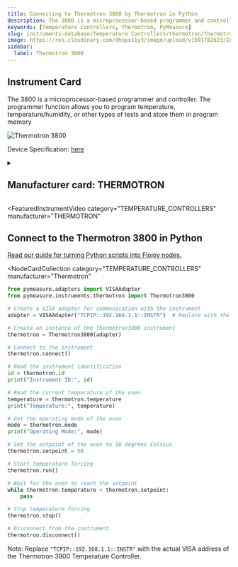 ```yaml
---
title: Connecting to Thermotron 3800 by Thermotron in Python
description: The 3800 is a microprocessor-based programmer and controller. The programmer function allows you to program temperature, temperature/humidity, or other types of tests and store them in program memory
keywords: [Temperature Controllers, Thermotron, PyMeasure]
slug: instruments-database/Temperature Controllers/thermotron/thermotron-3800
image: https://res.cloudinary.com/dhopxs1y3/image/upload/v1691782623/Instruments/Temperature%20Controllers/Thermotron-3800/Thermotron-3800.jpg
sidebar:
  label: Thermotron 3800
---
```



## Instrument Card

The 3800 is a microprocessor-based programmer and controller. The programmer function allows you to program temperature, temperature/humidity, or other types of tests and store them in program memory

![Thermotron 3800](https://res.cloudinary.com/dhopxs1y3/image/upload/v1691782623/Instruments/Temperature%20Controllers/Thermotron-3800/Thermotron-3800.jpg)

Device Specification: [here](https://thermotron.com/pdf/_service/software-updates/3800-manual.pdf)

<details style={{ marginTop: "15px"}}>
<summary><h2 style={{display:'inline'}}>Manufacturer card: THERMOTRON</h2></summary>

![THERMOTRON](https://res.cloudinary.com/dhopxs1y3/image/upload/v1692806140/Instruments/Vendor%20Logos/Thermotron.png)

**Thermotron** is a worldwide temperature chamber, humidity chamber, and vibration testing equipment manufacturer. View our testing equipment today!

- Headquarters: USA
- Yearly Revenue (millions, USD): 89
- Vendor Website: [here](https://thermotron.com/)

</details>


<FeaturedInstrumentVideo
  category="TEMPERATURE_CONTROLLERS"
  manufacturer="THERMOTRON"
></FeaturedInstrumentVideo>

## Connect to the Thermotron 3800 in Python

[Read our guide for turning Python scripts into Flojoy nodes.](https://docs.flojoy.ai/contribution/blocks/custom-flojoy-block/)


<Tabs>
<TabItem value="Flojoy" label="Flojoy" className="flojoy-instrument-tabs">

<NodeCardCollection
  category="TEMPERATURE_CONTROLLERS"
  manufacturer="Thermotron"
></NodeCardCollection>

</TabItem>
<TabItem value="PyMeasure" label="PyMeasure">

```python
from pymeasure.adapters import VISAAdapter
from pymeasure.instruments.thermotron import Thermotron3800

# Create a VISA adapter for communication with the instrument
adapter = VISAAdapter("TCPIP::192.168.1.1::INSTR")  # Replace with the actual IP address of the instrument

# Create an instance of the Thermotron3800 instrument
thermotron = Thermotron3800(adapter)

# Connect to the instrument
thermotron.connect()

# Read the instrument identification
id = thermotron.id
print("Instrument ID:", id)

# Read the current temperature of the oven
temperature = thermotron.temperature
print("Temperature:", temperature)

# Get the operating mode of the oven
mode = thermotron.mode
print("Operating Mode:", mode)

# Set the setpoint of the oven to 50 degrees Celsius
thermotron.setpoint = 50

# Start temperature forcing
thermotron.run()

# Wait for the oven to reach the setpoint
while thermotron.temperature < thermotron.setpoint:
    pass

# Stop temperature forcing
thermotron.stop()

# Disconnect from the instrument
thermotron.disconnect()
```

Note: Replace `"TCPIP::192.168.1.1::INSTR"` with the actual VISA address of the Thermotron 3800 Temperature Controller.

</TabItem>
</Tabs>
